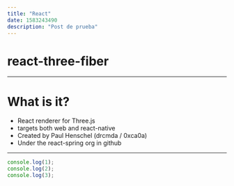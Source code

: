 ```yaml
---
title: "React"
date: 1583243490
description: "Post de prueba"
---
```




# react-three-fiber

---

# What is it?

<ul>
  <Appear>
    <li>React renderer for Three.js</li>
    <li>targets both web and react-native</li>
    <li>Created by Paul Henschel (drcmda / 0xca0a)</li>
    <li>Under the react-spring org in github</li>
  </Appear>
</ul>

---

<CodeSurfer>

```js
console.log(1);
console.log(2);
console.log(3);
```

```diff 1 subtitle="log 1"

```

```diff 2 subtitle="log 2"

```

```diff 3 subtitle="log 3"

```

</CodeSurfer>